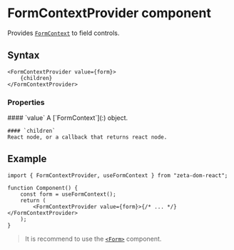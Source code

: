 <Module name="zeta-dom-react" />

# FormContextProvider component

Provides [`FormContext`](:) to field controls.

## Syntax

```tsx
<FormContextProvider value={form}>
    {children}
</FormContextProvider>
```

<ImportHint
    name="FormContextProvider"
    module="zeta-dom-react"
    require="FormContextProvider"
    global="zeta.react.FormContextProvider" />

### Properties

<dl>
    #### `value`
    A [`FormContext`](:) object.

    #### `children`
    React node, or a callback that returns react node.
</dl>

## Example

```tsx
import { FormContextProvider, useFormContext } from "zeta-dom-react";

function Component() {
    const form = useFormContext();
    return (
        <FormContextProvider value={form}>{/* ... */}</FormContextProvider>
    );
}
```

> It is recommend to use the [`<Form>`](:) component.
